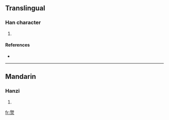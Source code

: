 ==Translingual==

===Han character===
{{Han char|rn=86|rad=火|as=09|sn=13|four=|canj=月山火 (BUF)}}

# {{defn|Han|sort=火09}}

====References====
* {{Han ref|kx=0812.190|dkj=23508|hdz=42501.150|uh=715B|ud=29019}}

----

==Mandarin==

===Hanzi===
{{cmn-hanzi|pin=[[jiǒng]] ([[jiong3]])|wg=chiung<sup>3</sup>}}

# {{defn|Mandarin|sort=火09}}

[[fr:煛]]